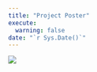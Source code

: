 ```yaml
---
title: "Project Poster"
execute: 
  warning: false
date: "`r Sys.Date()`"
---
```


![](images/gaa poster (59.4 x 84.1 cm).png)
